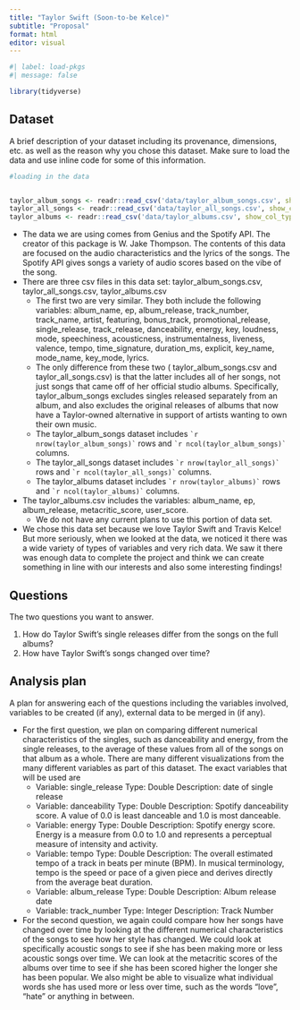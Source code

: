 ```yaml
---
title: "Taylor Swift (Soon-to-be Kelce)"
subtitle: "Proposal"
format: html
editor: visual
---
```


```r
#| label: load-pkgs
#| message: false

library(tidyverse)
```

## Dataset

A brief description of your dataset including its provenance, dimensions, etc. as well as the reason why you chose this dataset. Make sure to load the data and use inline code for some of this information.

```r
#loading in the data


taylor_album_songs <- readr::read_csv('data/taylor_album_songs.csv', show_col_types = FALSE)
taylor_all_songs <- readr::read_csv('data/taylor_all_songs.csv', show_col_types = FALSE)
taylor_albums <- readr::read_csv('data/taylor_albums.csv', show_col_types = FALSE)
```

-   The data we are using comes from Genius and the Spotify API. The creator of this package is W. Jake Thompson. The contents of this data are focused on the audio characteristics and the lyrics of the songs. The Spotify API gives songs a variety of audio scores based on the vibe of the song.
-   There are three csv files in this data set: taylor_album_songs.csv, taylor_all_songs.csv, taylor_albums.csv
    -   The first two are very similar. They both include the following variables: album_name, ep, album_release, track_number, track_name, artist, featuring, bonus_track, promotional_release, single_release, track_release, danceability, energy, key, loudness, mode, speechiness, acousticness, instrumentalness, liveness, valence, tempo, time_signature, duration_ms, explicit, key_name, mode_name, key_mode, lyrics.
    -   The only difference from these two ( taylor_album_songs.csv and taylor_all_songs.csv) is that the latter includes all of her songs, not just songs that came off of her official studio albums. Specifically, taylor_album_songs excludes singles released separately from an album, and also excludes the original releases of albums that now have a Taylor-owned alternative in support of artists wanting to own their own music.
    -   The taylor_album_songs dataset includes `` `r nrow(taylor_album_songs)` `` rows and `` `r ncol(taylor_album_songs)` `` columns.
    -   The taylor_all_songs dataset includes `` `r nrow(taylor_all_songs)` `` rows and `` `r ncol(taylor_all_songs)` `` columns.
    -   The taylor_albums dataset includes `` `r nrow(taylor_albums)` `` rows and `` `r ncol(taylor_albums)` `` columns.
-   The taylor_albums.csv includes the variables: album_name, ep, album_release, metacritic_score, user_score.
    -   We do not have any current plans to use this portion of data set.
-   We chose this data set because we love Taylor Swift and Travis Kelce! But more seriously, when we looked at the data, we noticed it there was a wide variety of types of variables and very rich data. We saw it there was enough data to complete the project and think we can create something in line with our interests and also some interesting findings!

## Questions

The two questions you want to answer.

1)  How do Taylor Swift’s single releases differ from the songs on the full albums?
2)  How have Taylor Swift’s songs changed over time?

## Analysis plan

A plan for answering each of the questions including the variables involved, variables to be created (if any), external data to be merged in (if any).

-   For the first question, we plan on comparing different numerical characteristics of the singles, such as danceability and energy, from the single releases, to the average of these values from all of the songs on that album as a whole. There are many different visualizations from the many different variables as part of this dataset. The exact variables that will be used are
    -   Variable: single_release Type: Double Description: date of single release
    -   Variable: danceability Type: Double Description: Spotify danceability score. A value of 0.0 is least danceable and 1.0 is most danceable.
    -   Variable: energy Type: Double Description: Spotify energy score. Energy is a measure from 0.0 to 1.0 and represents a perceptual measure of intensity and activity.
    -   Variable: tempo Type: Double Description: The overall estimated tempo of a track in beats per minute (BPM). In musical terminology, tempo is the speed or pace of a given piece and derives directly from the average beat duration.
    -   Variable: album_release Type: Double Description: Album release date
    -   Variable: track_number Type: Integer Description: Track Number
-   For the second question, we again could compare how her songs have changed over time by looking at the different numerical characteristics of the songs to see how her style has changed. We could look at specifically acoustic songs to see if she has been making more or less acoustic songs over time. We can look at the metacritic scores of the albums over time to see if she has been scored higher the longer she has been popular. We also might be able to visualize what individual words she has used more or less over time, such as the words “love”, “hate” or anything in between.
